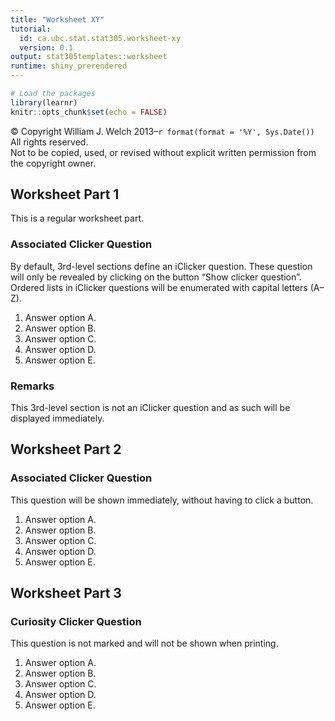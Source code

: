 ```yaml
---
title: "Worksheet XY"
tutorial:
  id: ca.ubc.stat.stat305.worksheet-xy
  version: 0.1
output: stat305templates::worksheet
runtime: shiny_prerendered
---
```


```r
# Load the packages
library(learnr)
knitr::opts_chunk$set(echo = FALSE)
```
<!-- Start of copyright footer. -->
<footer class="copyright">
© Copyright William J. Welch 2013–`r format(format = '%Y', Sys.Date())` All rights reserved.<br/>
Not to be copied, used, or revised without explicit written permission from the copyright owner.
</footer>
<!-- End of copyright footer. -->


## Worksheet Part 1
This is a regular worksheet part.

### Associated Clicker Question

By default, 3rd-level sections define an iClicker question.
These question will only be revealed by clicking on the button "Show clicker question".
Ordered lists in iClicker questions will be enumerated with capital letters (A–Z).

1. Answer option A.
2. Answer option B.
3. Answer option C.
4. Answer option D.
5. Answer option E.

### Remarks {.no-clicker}

This 3rd-level section is not an iClicker question and as such will be displayed immediately.

## Worksheet Part 2

### Associated Clicker Question {.no-collapse}

This question will be shown immediately, without having to click a button.

1. Answer option A.
2. Answer option B.
3. Answer option C.
4. Answer option D.
5. Answer option E.


## Worksheet Part 3

### Curiosity Clicker Question {.no-collapse .only-class}

This question is not marked and will not be shown when printing.

1. Answer option A.
2. Answer option B.
3. Answer option C.
4. Answer option D.
5. Answer option E.
